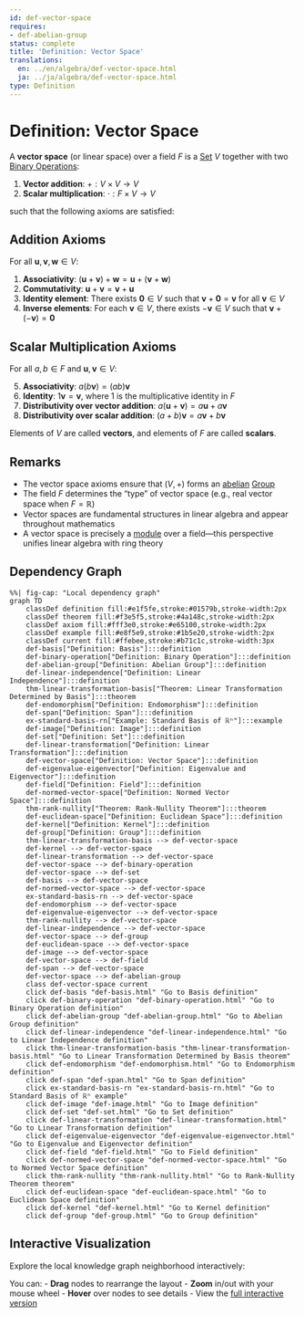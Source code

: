 ```yaml
---
id: def-vector-space
requires:
- def-abelian-group
status: complete
title: 'Definition: Vector Space'
translations:
  en: ../en/algebra/def-vector-space.html
  ja: ../ja/algebra/def-vector-space.html
type: Definition
---
```


# Definition: Vector Space {#def-vector-space}

A **vector space** (or linear space) over a field $F$ is a [Set](../logic-set-theory/def-set.qmd) $V$ together with two [Binary Operations](def-binary-operation.qmd):

1. **Vector addition**: $+ : V \times V \to V$
2. **Scalar multiplication**: $\cdot : F \times V \to V$

such that the following axioms are satisfied:

## Addition Axioms

For all $\mathbf{u}, \mathbf{v}, \mathbf{w} \in V$:

1. **Associativity**: $(\mathbf{u} + \mathbf{v}) + \mathbf{w} = \mathbf{u} + (\mathbf{v} + \mathbf{w})$
2. **Commutativity**: $\mathbf{u} + \mathbf{v} = \mathbf{v} + \mathbf{u}$
3. **Identity element**: There exists $\mathbf{0} \in V$ such that $\mathbf{v} + \mathbf{0} = \mathbf{v}$ for all $\mathbf{v} \in V$
4. **Inverse elements**: For each $\mathbf{v} \in V$, there exists $-\mathbf{v} \in V$ such that $\mathbf{v} + (-\mathbf{v}) = \mathbf{0}$

## Scalar Multiplication Axioms

For all $a, b \in F$ and $\mathbf{u}, \mathbf{v} \in V$:

5. **Associativity**: $a(b\mathbf{v}) = (ab)\mathbf{v}$
6. **Identity**: $1\mathbf{v} = \mathbf{v}$, where $1$ is the multiplicative identity in $F$
7. **Distributivity over vector addition**: $a(\mathbf{u} + \mathbf{v}) = a\mathbf{u} + a\mathbf{v}$
8. **Distributivity over scalar addition**: $(a + b)\mathbf{v} = a\mathbf{v} + b\mathbf{v}$

Elements of $V$ are called **vectors**, and elements of $F$ are called **scalars**.

## Remarks

- The vector space axioms ensure that $(V, +)$ forms an [abelian](def-abelian-group.qmd) [Group](def-group.qmd)
- The field $F$ determines the "type" of vector space (e.g., real vector space when $F = \mathbb{R}$)
- Vector spaces are fundamental structures in linear algebra and appear throughout mathematics
- A vector space is precisely a [module](def-module.qmd) over a field—this perspective unifies linear algebra with ring theory

## Dependency Graph

```mermaid
%%| fig-cap: "Local dependency graph"
graph TD
    classDef definition fill:#e1f5fe,stroke:#01579b,stroke-width:2px
    classDef theorem fill:#f3e5f5,stroke:#4a148c,stroke-width:2px
    classDef axiom fill:#fff3e0,stroke:#e65100,stroke-width:2px
    classDef example fill:#e8f5e9,stroke:#1b5e20,stroke-width:2px
    classDef current fill:#ffebee,stroke:#b71c1c,stroke-width:3px
    def-basis["Definition: Basis"]:::definition
    def-binary-operation["Definition: Binary Operation"]:::definition
    def-abelian-group["Definition: Abelian Group"]:::definition
    def-linear-independence["Definition: Linear Independence"]:::definition
    thm-linear-transformation-basis["Theorem: Linear Transformation Determined by Basis"]:::theorem
    def-endomorphism["Definition: Endomorphism"]:::definition
    def-span["Definition: Span"]:::definition
    ex-standard-basis-rn["Example: Standard Basis of ℝⁿ"]:::example
    def-image["Definition: Image"]:::definition
    def-set["Definition: Set"]:::definition
    def-linear-transformation["Definition: Linear Transformation"]:::definition
    def-vector-space["Definition: Vector Space"]:::definition
    def-eigenvalue-eigenvector["Definition: Eigenvalue and Eigenvector"]:::definition
    def-field["Definition: Field"]:::definition
    def-normed-vector-space["Definition: Normed Vector Space"]:::definition
    thm-rank-nullity["Theorem: Rank-Nullity Theorem"]:::theorem
    def-euclidean-space["Definition: Euclidean Space"]:::definition
    def-kernel["Definition: Kernel"]:::definition
    def-group["Definition: Group"]:::definition
    thm-linear-transformation-basis --> def-vector-space
    def-kernel --> def-vector-space
    def-linear-transformation --> def-vector-space
    def-vector-space --> def-binary-operation
    def-vector-space --> def-set
    def-basis --> def-vector-space
    def-normed-vector-space --> def-vector-space
    ex-standard-basis-rn --> def-vector-space
    def-endomorphism --> def-vector-space
    def-eigenvalue-eigenvector --> def-vector-space
    thm-rank-nullity --> def-vector-space
    def-linear-independence --> def-vector-space
    def-vector-space --> def-group
    def-euclidean-space --> def-vector-space
    def-image --> def-vector-space
    def-vector-space --> def-field
    def-span --> def-vector-space
    def-vector-space --> def-abelian-group
    class def-vector-space current
    click def-basis "def-basis.html" "Go to Basis definition"
    click def-binary-operation "def-binary-operation.html" "Go to Binary Operation definition"
    click def-abelian-group "def-abelian-group.html" "Go to Abelian Group definition"
    click def-linear-independence "def-linear-independence.html" "Go to Linear Independence definition"
    click thm-linear-transformation-basis "thm-linear-transformation-basis.html" "Go to Linear Transformation Determined by Basis theorem"
    click def-endomorphism "def-endomorphism.html" "Go to Endomorphism definition"
    click def-span "def-span.html" "Go to Span definition"
    click ex-standard-basis-rn "ex-standard-basis-rn.html" "Go to Standard Basis of ℝⁿ example"
    click def-image "def-image.html" "Go to Image definition"
    click def-set "def-set.html" "Go to Set definition"
    click def-linear-transformation "def-linear-transformation.html" "Go to Linear Transformation definition"
    click def-eigenvalue-eigenvector "def-eigenvalue-eigenvector.html" "Go to Eigenvalue and Eigenvector definition"
    click def-field "def-field.html" "Go to Field definition"
    click def-normed-vector-space "def-normed-vector-space.html" "Go to Normed Vector Space definition"
    click thm-rank-nullity "thm-rank-nullity.html" "Go to Rank-Nullity Theorem theorem"
    click def-euclidean-space "def-euclidean-space.html" "Go to Euclidean Space definition"
    click def-kernel "def-kernel.html" "Go to Kernel definition"
    click def-group "def-group.html" "Go to Group definition"
```

## Interactive Visualization

Explore the local knowledge graph neighborhood interactively:

::: {.graph-viz data-id="def-vector-space" data-width="700" data-height="500"}
:::

You can:
- **Drag** nodes to rearrange the layout
- **Zoom** in/out with your mouse wheel
- **Hover** over nodes to see details
- View the [full interactive version](../../output/interactive/def-vector-space.html){target="_blank"}
